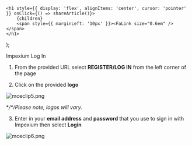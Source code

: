 

    <h1 style={{ display: 'flex', alignItems: 'center', cursor: 'pointer' }} onClick={() => shareArticle()}>
        {children} 
        <span style={{ marginLeft: '10px' }}><FaLink size="0.6em" /></span>
    </h1>
);

<ToastContainer />

<ClickableTitle>Impexium Log In</ClickableTitle>




1. From the provided URL select **REGISTER/LOG IN** from the left corner of the page 


2. Click on the provided **logo**


![mceclip5.png](../../../resources/article-images/4412374660499-Impexium-Log-In_1.png)


**/*/*Please note, logos will vary.**


3. Enter in your **email address** and **password** that you use to sign in with Impexium then select **Login**


![mceclip6.png](../../../resources/article-images/4412374660499-Impexium-Log-In_2.png)




